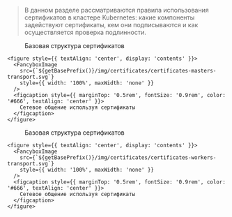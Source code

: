


> В данном разделе рассматриваются правила использования сертификатов в кластере Kubernetes: какие компоненты задействуют сертификаты, кем они подписываются и как осуществляется проверка подлинности.

<Tabs groupId="group">

  <TabItem value="masters">
    <figure style={{ textAlign: 'center', display: 'contents' }}>
      <FancyboxImage
        src={`${getBasePrefix()}/img/certificates/certificates-masters.svg`}
        style={{ width: '100%', maxWidth: 'none' }}
      />
      <figcaption style={{ marginTop: '0.5rem', fontSize: '0.9rem', color: '#666', textAlign: 'center' }}>
        Базовая структура сертификатов
      </figcaption>
    </figure>

    <figure style={{ textAlign: 'center', display: 'contents' }}>
      <FancyboxImage
        src={`${getBasePrefix()}/img/certificates/certificates-masters-transport.svg`}
        style={{ width: '100%', maxWidth: 'none' }}
      />
      <figcaption style={{ marginTop: '0.5rem', fontSize: '0.9rem', color: '#666', textAlign: 'center' }}>
        Сетевое общение используя сертификаты
      </figcaption>
    </figure>

  </TabItem>

  <TabItem value="workers">
    <figure style={{ textAlign: 'center', display: 'contents' }}>
      <FancyboxImage
        src={`${getBasePrefix()}/img/certificates/certificates-workers.svg`}
        style={{ width: '100%', maxWidth: 'none' }}
      />
      <figcaption style={{ marginTop: '0.5rem', fontSize: '0.9rem', color: '#666', textAlign: 'center' }}>
        Базовая структура сертификатов
      </figcaption>
    </figure>

    <figure style={{ textAlign: 'center', display: 'contents' }}>
      <FancyboxImage
        src={`${getBasePrefix()}/img/certificates/certificates-workers-transport.svg`}
        style={{ width: '100%', maxWidth: 'none' }}
      />
      <figcaption style={{ marginTop: '0.5rem', fontSize: '0.9rem', color: '#666', textAlign: 'center' }}>
        Сетевое общение используя сертификаты
      </figcaption>
    </figure>

  </TabItem>

</Tabs>

